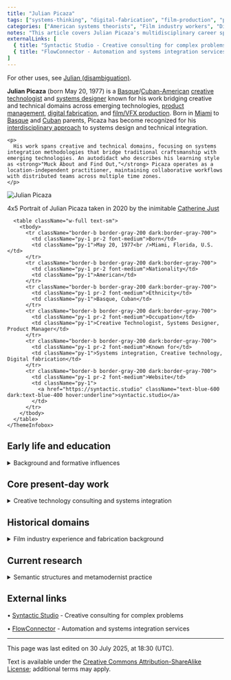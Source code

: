 ```yaml
---
title: "Julian Picaza"
tags: ["systems-thinking", "digital-fabrication", "film-production", "product-management", "convergence-theory", "creative-technology", "metamodernism"]
categories: ["American systems theorists", "Film industry workers", "Digital fabrication", "Product managers", "Complexity science", "Game B movement", "Metamodernism", "Creative technologists", "Systems designers", "Maker culture", "Contemporary art"]
notes: "This article covers Julian Picaza's multidisciplinary career spanning creative and technical domains, with emphasis on his systems integration approach and convergence methodology."
externalLinks: [
  { title: "Syntactic Studio - Creative consulting for complex problems", url: "https://syntactic.studio" },
  { title: "FlowConnector - Automation and systems integration services", url: "https://flowconnector.dev" }
]
---
```


<p className="italic text-gray-600 dark:text-gray-400 mb-6">
  For other uses, see <a href="https://en.wikipedia.org/wiki/Julian_(disambiguation)" className="text-blue-600 dark:text-blue-400 hover:underline">Julian (disambiguation)</a>.
</p>

<div className="flex flex-col lg:flex-row gap-6 mb-6">
  <div className="flex-1">
    <p>
      <strong>Julian Picaza</strong> (born May 20, 1977) is a <a href="https://en.wikipedia.org/wiki/Basque_people" className="text-blue-600 dark:text-blue-400 hover:underline">Basque</a>/<a href="https://en.wikipedia.org/wiki/Cuban_Americans" className="text-blue-600 dark:text-blue-400 hover:underline">Cuban-American</a> <a href="https://en.wikipedia.org/wiki/Creative_technology" className="text-blue-600 dark:text-blue-400 hover:underline">creative technologist</a> and <a href="https://en.wikipedia.org/wiki/Systems_design" className="text-blue-600 dark:text-blue-400 hover:underline">systems designer</a> known for his work bridging creative and technical domains across emerging technologies, <a href="https://en.wikipedia.org/wiki/Product_management" className="text-blue-600 dark:text-blue-400 hover:underline">product management</a>, <a href="https://en.wikipedia.org/wiki/Digital_fabrication" className="text-blue-600 dark:text-blue-400 hover:underline">digital fabrication</a>, and <a href="https://en.wikipedia.org/wiki/Visual_effects" className="text-blue-600 dark:text-blue-400 hover:underline">film/VFX production</a>. Born in <a href="https://en.wikipedia.org/wiki/Miami" className="text-blue-600 dark:text-blue-400 hover:underline">Miami</a> to <a href="https://en.wikipedia.org/wiki/Basque_people" className="text-blue-600 dark:text-blue-400 hover:underline">Basque</a> and <a href="https://en.wikipedia.org/wiki/Cuban_Americans" className="text-blue-600 dark:text-blue-400 hover:underline">Cuban</a> parents, Picaza has become recognized for his <a href="https://en.wikipedia.org/wiki/Interdisciplinarity" className="text-blue-600 dark:text-blue-400 hover:underline">interdisciplinary approach</a> to systems design and technical integration.
    </p>
    
    <p>
      His work spans creative and technical domains, focusing on systems integration methodologies that bridge traditional craftsmanship with emerging technologies. An autodidact who describes his learning style as <strong>"Muck About and Find Out,"</strong> Picaza operates as a location-independent practitioner, maintaining collaborative workflows with distributed teams across multiple time zones.
    </p>
  </div>
  
  <div className="w-full lg:w-80">
    <ThemeInfobox>
      <div className="text-center mb-4">
        <img 
          src="/lovable-uploads/86f0b0ce-1720-43fd-a784-ff699a4e7519.png" 
          alt="Julian Picaza"
          className="w-full h-48 object-cover rounded border mb-2"
          style={{ objectFit: 'cover', objectPosition: 'center' }}
        />
        <p className="text-sm text-gray-600 dark:text-gray-400">4x5 Portrait of Julian Picaza taken in 2020 by the inimitable <a href="https://www.catherinejust.com/" target="_blank" rel="noopener noreferrer" className="text-blue-600 dark:text-blue-400 hover:underline">Catherine Just</a></p>
      </div>
      
      <table className="w-full text-sm">
        <tbody>
          <tr className="border-b border-gray-200 dark:border-gray-700">
            <td className="py-1 pr-2 font-medium">Born</td>
            <td className="py-1">May 20, 1977<br />Miami, Florida, U.S.</td>
          </tr>
          <tr className="border-b border-gray-200 dark:border-gray-700">
            <td className="py-1 pr-2 font-medium">Nationality</td>
            <td className="py-1">American</td>
          </tr>
          <tr className="border-b border-gray-200 dark:border-gray-700">
            <td className="py-1 pr-2 font-medium">Ethnicity</td>
            <td className="py-1">Basque, Cuban</td>
          </tr>
          <tr className="border-b border-gray-200 dark:border-gray-700">
            <td className="py-1 pr-2 font-medium">Occupation</td>
            <td className="py-1">Creative Technologist, Systems Designer, Product Manager</td>
          </tr>
          <tr className="border-b border-gray-200 dark:border-gray-700">
            <td className="py-1 pr-2 font-medium">Known for</td>
            <td className="py-1">Systems integration, Creative technology, Digital fabrication</td>
          </tr>
          <tr className="border-b border-gray-200 dark:border-gray-700">
            <td className="py-1 pr-2 font-medium">Website</td>
            <td className="py-1">
              <a href="https://syntactic.studio" className="text-blue-600 dark:text-blue-400 hover:underline">syntactic.studio</a>
            </td>
          </tr>
        </tbody>
      </table>
    </ThemeInfobox>
  </div>
</div>


## Early life and education

<details>
  <summary className="font-bold cursor-pointer hover:text-blue-600 dark:hover:text-blue-400 mb-4">
    Background and formative influences
  </summary>
  <div className="mt-4">
    <p>
      Julian was born in <a href="https://en.wikipedia.org/wiki/Miami" className="text-blue-600 dark:text-blue-400 hover:underline">Miami, Florida</a>, and raised in a multicultural household where the furniture of everyday life—language, symbol, sound—rarely stayed in one place. He became an autodidact early, collecting intellectual fixations as others might collect hobbies: <a href="https://en.wikipedia.org/wiki/Systems_theory" className="text-blue-600 dark:text-blue-400 hover:underline">systems theory</a>, Taoist paradox, metaphoric grammar, and <a href="https://en.wikipedia.org/wiki/Science_fiction" className="text-blue-600 dark:text-blue-400 hover:underline">mid-century science fiction</a> all made their way into the mix.
    </p>
    
    <p>
      He studied <a href="https://en.wikipedia.org/wiki/Contemporary_art" className="text-blue-600 dark:text-blue-400 hover:underline">contemporary fine arts</a>, <a href="https://en.wikipedia.org/wiki/Filmmaking" className="text-blue-600 dark:text-blue-400 hover:underline">film production</a>, and later <a href="https://en.wikipedia.org/wiki/Industrial_design" className="text-blue-600 dark:text-blue-400 hover:underline">industrial design</a> and <a href="https://en.wikipedia.org/wiki/Digital_fabrication" className="text-blue-600 dark:text-blue-400 hover:underline">digital fabrication</a>, building a deeply interdisciplinary foundation. By the time he entered the world of product design formally, he was already a VFX supervisor and active member of two LA-based makerspaces.
    </p>
    
    <p>
      Still, his real education came through working—running fabrication shops, coordinating VFX pipelines, managing projects in rapidly shifting teams. He describes his learning style as <strong>"Muck About and Find Out."</strong>
    </p>
  </div>
</details>

## Core present-day work

<details>
  <summary className="font-bold cursor-pointer hover:text-blue-600 dark:hover:text-blue-400 mb-4">
    Creative technology consulting and systems integration
  </summary>
  <div className="mt-4">
    <p>
      <strong>Creative Technology Consulting</strong> - Julian helps individuals and organizations prototype the future they're trying to describe. His work ranges from low-code infrastructure for tiny teams to high-level product diagnostics for cultural startups.
    </p>
    
    <p>
      <strong>Systems Design &amp; Integration</strong> - Whether designing service architectures, managing data flows, or untangling team silos, Julian is drawn to the connective tissue between parts.
    </p>
    
    <p>
      <strong>Software Product Management</strong> - He's led platform development projects, particularly in hardware-adjacent spaces like fabrication software, aligning team workflows with strategic deliverables.
    </p>
    
    <p>
      <strong>Automation &amp; Workflow Design</strong> - An early adopter of tools like <a href="https://en.wikipedia.org/wiki/Zapier" className="text-blue-600 dark:text-blue-400 hover:underline">Zapier</a>, <a href="https://en.wikipedia.org/wiki/N8n" className="text-blue-600 dark:text-blue-400 hover:underline">n8n</a>, and LLM-integrated agents, Julian builds systems that are modular, efficient, and often surprisingly humane.
    </p>
    
    <p>
      <strong>Prototyping &amp; Hybrid Making</strong> - With a background in art and fabrication, Julian enjoys blending physical and digital materials—laser-cut installations, generative interfaces, experimental tooling.
    </p>
  </div>
</details>

## Historical domains

<details>
  <summary className="font-bold cursor-pointer hover:text-blue-600 dark:hover:text-blue-400 mb-4">
    Film industry experience and fabrication background
  </summary>
  <div className="mt-4">
    <p>
      Julian's current capabilities are built on a rich foundation of earlier experiences. He spent years working in <a href="https://en.wikipedia.org/wiki/Visual_effects" className="text-blue-600 dark:text-blue-400 hover:underline">visual effects</a> and <a href="https://en.wikipedia.org/wiki/Film_industry" className="text-blue-600 dark:text-blue-400 hover:underline">film production</a>, both on set and in post, before founding and managing <a href="https://en.wikipedia.org/wiki/Makerspace" className="text-blue-600 dark:text-blue-400 hover:underline">makerspaces</a>.
    </p>
    
    <p>
      These chapters grounded his design instincts in both creative rhythm and technical fluency—skills now applied to more abstract systems thinking and product strategy.
    </p>
  </div>
</details>

## Current research

<details>
  <summary className="font-bold cursor-pointer hover:text-blue-600 dark:hover:text-blue-400 mb-4">
    Semantic structures and metamodernist practice
  </summary>
  <div className="mt-4">
    <p>
      Julian maintains a quietly sprawling archive of conversations, speculative frameworks, and language tools—from GPT-assisted system maps to poetic glossaries.
    </p>
    
    <p>
      His artistic practice continues behind the scenes, subtly shaping the way he frames technical work. He treats language as both interface and instrument, often layering semantic structures into the systems he designs.
    </p>
    
    <p>
      Key themes include <a href="https://en.wikipedia.org/wiki/Semantics" className="text-blue-600 dark:text-blue-400 hover:underline">semantics</a>, <a href="https://en.wikipedia.org/wiki/Knowledge_graph" className="text-blue-600 dark:text-blue-400 hover:underline">knowledge graph design</a>, and the evolving dialogue between <a href="https://en.wikipedia.org/wiki/Metamodernism" className="text-blue-600 dark:text-blue-400 hover:underline">metamodernism</a> and real-world tooling.
    </p>
  </div>
</details>

## External links

<div className="space-y-2">
  <p>• <a href="https://syntactic.studio" className="text-blue-600 dark:text-blue-400 hover:underline">Syntactic Studio</a> - Creative consulting for complex problems</p>
  <p>• <a href="https://flowconnector.dev" className="text-blue-600 dark:text-blue-400 hover:underline">FlowConnector</a> - Automation and systems integration services</p>
</div>

---

<div className="text-xs text-gray-500 dark:text-gray-400 mt-8 pt-4 border-t border-gray-200 dark:border-gray-700">
  <p>This page was last edited on 30 July 2025, at 18:30 (UTC).</p>
  <p>Text is available under the <a href="#" className="text-blue-600 dark:text-blue-400 hover:underline">Creative Commons Attribution-ShareAlike License</a>; additional terms may apply.</p>
</div>